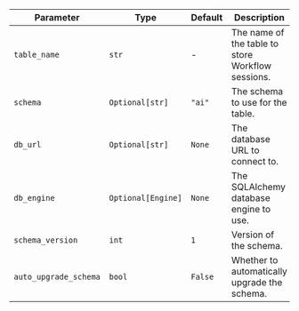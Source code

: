 | Parameter            | Type               | Default | Description                                                |
| ------------------- | ------------------ | ------- | ---------------------------------------------------------- |
| `table_name`        | `str`              | -       | The name of the table to store Workflow sessions.          |
| `schema`            | `Optional[str]`    | `"ai"`  | The schema to use for the table.                          |
| `db_url`            | `Optional[str]`    | `None`  | The database URL to connect to.                           |
| `db_engine`         | `Optional[Engine]` | `None`  | The SQLAlchemy database engine to use.                    |
| `schema_version`    | `int`              | `1`     | Version of the schema.                                    |
| `auto_upgrade_schema` | `bool`           | `False` | Whether to automatically upgrade the schema.               |
